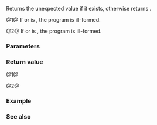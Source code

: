 {{cpp/utility/expected/title|error_or}}
{{cpp/utility/expected/navbar}}

{{dcl begin}}
{{dcl|since=c++23|num=1|1=
template&lt; class G = E &gt; 
constexpr E error_or( G&amp;&amp; default_value ) const&amp;;
}}
{{dcl|since=c++23|num=2|1=
template&lt; class G = E &gt; 
constexpr E error_or( G&amp;&amp; default_value ) &amp;&amp;;
}}
{{dcl end}}

Returns the unexpected value if it exists, otherwise returns {{c|default_value}}.

@1@ If {{c|std::is_copy_constructible_v&lt;E&gt;}} or {{c|std::is_convertible_v&lt;G, E&gt;}} is {{c|false}}, the program is ill-formed.

@2@ If {{c|std::is_move_constructible_v&lt;E&gt;}} or {{c|std::is_convertible_v&lt;G, E&gt;}} is {{c|false}}, the program is ill-formed.

===Parameters===
{{par begin}}
{{par|default_value|the value to use in case {{c|*this}} does not contain an unexpected value}}
{{par hreq}}
{{par end}}

===Return value===
@1@ {{c|has_value() ? std::forward&lt;G&gt;(default_value) : error()}}

@2@ {{c|has_value() ? std::forward&lt;G&gt;(default_value) : std::move(error())}}

===Example===
{{example}}

===See also===
{{dsc begin}}
{{dsc inc|cpp/utility/expected/dsc error}}
{{dsc end}}

{{langlinks|de|es|fr|it|ja|pt|ru|zh}}